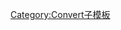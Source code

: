 {{convert/{{{d}}}|{{{1}}}|{{{2|}}}|{{{3|}}}|{{{4|}}}|s={{{s|}}}|r={{{r}}}
|u=Ba
|n=barye
|o=Pa
|b=0.1
|j=-1-{{{j|0}}}}}<noinclude>
[[Category:Convert子模板]]
</noinclude>